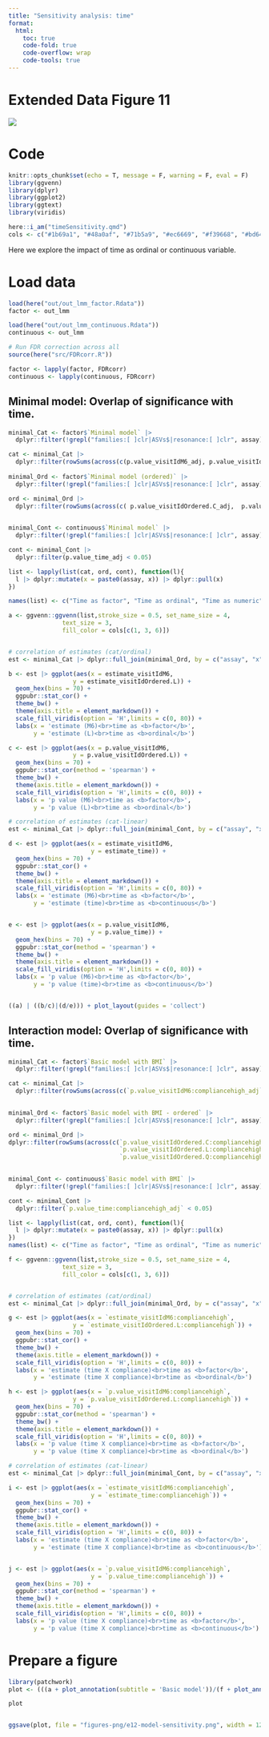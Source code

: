 ```yaml
---
title: "Sensitivity analysis: time"
format:
  html:
    toc: true
    code-fold: true
    code-overflow: wrap
    code-tools: true
---
```


# Extended Data Figure 11

![](figures-png/e12-model-sensitivity.png)

# Code

```r
knitr::opts_chunk$set(echo = T, message = F, warning = F, eval = F)
library(ggvenn)
library(dplyr)
library(ggplot2)
library(ggtext)
library(viridis)
```


```r
here::i_am("timeSensitivity.qmd")
cols <- c("#1b69a1", "#48a0af", "#71b5a9", "#ec6669", "#f39668", "#bd647d", "#832c9b", "#5f70a8")
```

Here we explore the impact of time as ordinal or continuous variable.

# Load data

```r
load(here("out/out_lmm_factor.Rdata"))
factor <- out_lmm

load(here("out/out_lmm_continuous.Rdata"))
continuous <- out_lmm

# Run FDR correction across all
source(here("src/FDRcorr.R"))

factor <- lapply(factor, FDRcorr)
continuous <- lapply(continuous, FDRcorr)
```

## Minimal model: Overlap of significance with time.

```r
minimal_Cat <- factor$`Minimal model` |>
  dplyr::filter(!grepl("families:[ ]clr|ASVs$|resonance:[ ]clr", assay) & x != 'ImmAge_gen_adj') 

cat <- minimal_Cat |> 
  dplyr::filter(rowSums(across(c(p.value_visitIdM6_adj, p.value_visitIdM4_adj, p.value_visitIdM2_adj), ~ . < 0.05)) > 0)
  
minimal_Ord <- factor$`Minimal model (ordered)` |>
  dplyr::filter(!grepl("families:[ ]clr|ASVs$|resonance:[ ]clr", assay) & x != 'ImmAge_gen_adj') 

ord <- minimal_Ord |> 
  dplyr::filter(rowSums(across(c( p.value_visitIdOrdered.C_adj,  p.value_visitIdOrdered.L_adj,  p.value_visitIdOrdered.Q_adj), ~ . < 0.05)) > 0)
  

minimal_Cont <- continuous$`Minimal model` |>
  dplyr::filter(!grepl("families:[ ]clr|ASVs$|resonance:[ ]clr", assay) & x != 'ImmAge_gen_adj') 

cont <- minimal_Cont |> 
  dplyr::filter(p.value_time_adj < 0.05)

list <- lapply(list(cat, ord, cont), function(l){
  l |> dplyr::mutate(x = paste0(assay, x)) |> dplyr::pull(x)
})

names(list) <- c("Time as factor", "Time as ordinal", "Time as numeric")

a <- ggvenn::ggvenn(list,stroke_size = 0.5, set_name_size = 4,
               text_size = 3,
               fill_color = cols[c(1, 3, 6)])


# correlation of estimates (cat/ordinal)
est <- minimal_Cat |> dplyr::full_join(minimal_Ord, by = c("assay", "x"), suffix = c("cat", "ord"))

b <- est |> ggplot(aes(x = estimate_visitIdM6,
                  y = estimate_visitIdOrdered.L)) +
  geom_hex(bins = 70) +
  ggpubr::stat_cor() +
  theme_bw() +
  theme(axis.title = element_markdown()) +
  scale_fill_viridis(option = 'H',limits = c(0, 80)) +
  labs(x = 'estimate (M6)<br>time as <b>factor</b>',
       y = 'estimate (L)<br>time as <b>ordinal</b>')

c <- est |> ggplot(aes(x = p.value_visitIdM6,
                  y = p.value_visitIdOrdered.L)) +
  geom_hex(bins = 70) +
  ggpubr::stat_cor(method = 'spearman') +
  theme_bw() +
  theme(axis.title = element_markdown()) +
  scale_fill_viridis(option = 'H',limits = c(0, 80)) +
  labs(x = 'p value (M6)<br>time as <b>factor</b>',
       y = 'p value (L)<br>time as <b>ordinal</b>')

# correlation of estimates (cat-linear)
est <- minimal_Cat |> dplyr::full_join(minimal_Cont, by = c("assay", "x"), suffix = c("cat", "ord"))

d <- est |> ggplot(aes(x = estimate_visitIdM6,
                       y = estimate_time)) +
  geom_hex(bins = 70) +
  ggpubr::stat_cor() +
  theme_bw() +
  theme(axis.title = element_markdown()) +
  scale_fill_viridis(option = 'H',limits = c(0, 80)) +
  labs(x = 'estimate (M6)<br>time as <b>factor</b>',
       y = 'estimate (time)<br>time as <b>continuous</b>')


e <- est |> ggplot(aes(x = p.value_visitIdM6,
                       y = p.value_time)) +
  geom_hex(bins = 70) +
  ggpubr::stat_cor(method = 'spearman') +
  theme_bw() +
  theme(axis.title = element_markdown()) +
  scale_fill_viridis(option = 'H',limits = c(0, 80)) +
  labs(x = 'p value (M6)<br>time as <b>factor</b>',
       y = 'p value (time)<br>time as <b>continuous</b>')


((a) | ((b/c)|(d/e))) + plot_layout(guides = 'collect')
```

## Interaction model: Overlap of significance with time.

```r
minimal_Cat <- factor$`Basic model with BMI` |>
  dplyr::filter(!grepl("families:[ ]clr|ASVs$|resonance:[ ]clr", assay) & x != 'ImmAge_gen_adj')  

cat <- minimal_Cat |> 
  dplyr::filter(rowSums(across(c(`p.value_visitIdM6:compliancehigh_adj`, `p.value_visitIdM4:compliancehigh_adj`, `p.value_visitIdM2:compliancehigh_adj`), ~ . < 0.05)) > 0)
  

minimal_Ord <- factor$`Basic model with BMI - ordered` |>
  dplyr::filter(!grepl("families:[ ]clr|ASVs$|resonance:[ ]clr", assay) & x != 'ImmAge_gen_adj')

ord <- minimal_Ord |> 
dplyr::filter(rowSums(across(c(`p.value_visitIdOrdered.C:compliancehigh_adj`, 
                               `p.value_visitIdOrdered.L:compliancehigh_adj`, 
                               `p.value_visitIdOrdered.Q:compliancehigh_adj`), ~ . < 0.05)) > 0)
  

minimal_Cont <- continuous$`Basic model with BMI` |>
  dplyr::filter(!grepl("families:[ ]clr|ASVs$|resonance:[ ]clr", assay) & x != 'ImmAge_gen_adj') 

cont <- minimal_Cont |> 
  dplyr::filter(`p.value_time:compliancehigh_adj` < 0.05)

list <- lapply(list(cat, ord, cont), function(l){
  l |> dplyr::mutate(x = paste0(assay, x)) |> dplyr::pull(x)
})
names(list) <- c("Time as factor", "Time as ordinal", "Time as numeric")

f <- ggvenn::ggvenn(list,stroke_size = 0.5, set_name_size = 4,
               text_size = 3,
               fill_color = cols[c(1, 3, 6)])


# correlation of estimates (cat/ordinal)
est <- minimal_Cat |> dplyr::full_join(minimal_Ord, by = c("assay", "x"), suffix = c("cat", "ord"))

g <- est |> ggplot(aes(x = `estimate_visitIdM6:compliancehigh`,
                  y = `estimate_visitIdOrdered.L:compliancehigh`)) +
  geom_hex(bins = 70) +
  ggpubr::stat_cor() +
  theme_bw() +
  theme(axis.title = element_markdown()) +
  scale_fill_viridis(option = 'H',limits = c(0, 80)) +
  labs(x = 'estimate (time X compliance)<br>time as <b>factor</b>',
       y = 'estimate (time X compliance)<br>time as <b>ordinal</b>')

h <- est |> ggplot(aes(x = `p.value_visitIdM6:compliancehigh`,
                  y = `p.value_visitIdOrdered.L:compliancehigh`)) +
  geom_hex(bins = 70) +
  ggpubr::stat_cor(method = 'spearman') +
  theme_bw() +
  theme(axis.title = element_markdown()) +
  scale_fill_viridis(option = 'H',limits = c(0, 80)) +
  labs(x = 'p value (time X compliance)<br>time as <b>factor</b>',
       y = 'p value (time X compliance)<br>time as <b>ordinal</b>')

# correlation of estimates (cat-linear)
est <- minimal_Cat |> dplyr::full_join(minimal_Cont, by = c("assay", "x"), suffix = c("cat", "num"))

i <- est |> ggplot(aes(x = `estimate_visitIdM6:compliancehigh`,
                       y = `estimate_time:compliancehigh`)) +
  geom_hex(bins = 70) +
  ggpubr::stat_cor() +
  theme_bw() +
  theme(axis.title = element_markdown()) +
  scale_fill_viridis(option = 'H',limits = c(0, 80)) +
  labs(x = 'estimate (time X compliance)<br>time as <b>factor</b>',
       y = 'estimate (time X compliance)<br>time as <b>continuous</b>')


j <- est |> ggplot(aes(x = `p.value_visitIdM6:compliancehigh`,
                       y = `p.value_time:compliancehigh`)) +
  geom_hex(bins = 70) +
  ggpubr::stat_cor(method = 'spearman') +
  theme_bw() +
  theme(axis.title = element_markdown()) +
  scale_fill_viridis(option = 'H',limits = c(0, 80)) +
  labs(x = 'p value (time X compliance)<br>time as <b>factor</b>',
       y = 'p value (time X compliance)<br>time as <b>continuous</b>')
```



# Prepare a figure

```r
library(patchwork)
plot <- (((a + plot_annotation(subtitle = 'Basic model'))/(f + plot_annotation(subtitle = 'Interaction model'))) | ((b|c)/(d|e)/(g|h)/(i|j))) + plot_layout(guide = 'collect') + plot_annotation(tag_levels = 'a')

plot


ggsave(plot, file = "figures-png/e12-model-sensitivity.png", width = 12, height = 10, dpi = 600)
```